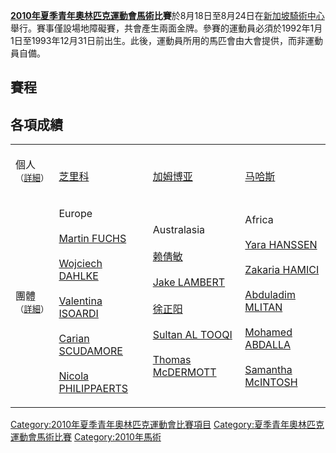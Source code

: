 {{noteTA|G1=Sports}}
'''[[2010年夏季青年奧林匹克運動會|2010年夏季青年奧林匹克運動會]][[馬術|馬術]]比賽'''於8月18日至8月24日在[[新加坡騎術中心|新加坡騎術中心]]舉行。賽事僅設場地障礙賽，共會產生兩面金牌。參賽的運動員必須於1992年1月1日至1993年12月31日前出生。此後，運動員所用的馬匹會由大會提供，而非運動員自備。

==賽程==
== 各項成績 ==
{| {{MedalistTable|type=項目|columns=1|style=font-size:small;}}
|-
|個人<small>（[[2010年夏季奧林匹克青年運動會個人馬術比賽|詳細]]）</small>
| {{URU}} <br />[[芝里科|芝里科]]
| {{COL}} <br />[[加姆博亚|加姆博亚]]
| {{KSA}} <br />[[马哈斯|马哈斯]]
|-
|團體<small>（[[2010年夏季奧林匹克青年運動會團體馬術比賽|詳細]]）</small>
| {{ZZX}} Europe <br />{{SUI}}<br />[[Martin_FUCHS|Martin FUCHS]]<br />{{POL}}<br />[[Wojciech_DAHLKE|Wojciech DAHLKE]]<br />
{{ITA}}<br />[[Valentina_ISOARDI|Valentina ISOARDI]]<br />{{GBR}}<br />[[Carian_SCUDAMORE|Carian SCUDAMORE]]<br />{{BEL}}<br />[[Nicola_PHILIPPAERTS|Nicola PHILIPPAERTS]] 
| {{ZZX}} Australasia <br />{{HKG}}<br />[[赖倩敏|赖倩敏]]<br />{{NZL}}<br />[[Jake_LAMBERT|Jake LAMBERT]]<br />{{CHN}}<br />[[徐正阳|徐正阳]]<br />{{OMA}}<br />[[Sultan_AL_TOOQI|Sultan AL TOOQI]]<br />{{AUS}}<br />[[Thomas_McDERMOTT|Thomas McDERMOTT]] 
| {{ZZX}} Africa <br />
{{ZIM}}<br />[[Yara_HANSSEN|Yara HANSSEN]]<br />{{ALG}}<br />[[Zakaria_HAMICI|Zakaria HAMICI]]<br />{{LBA}}<br />[[Abduladim_MLITAN|Abduladim MLITAN]]<br />{{EGY}}<br />[[Mohamed_ABDALLA|Mohamed ABDALLA]]<br />{{RSA}}<br />[[Samantha_McINTOSH|Samantha McINTOSH]]
|}

{{2010年夏季青年奧林匹克運動會項目}}
{{青年奧林匹克運動會馬術比賽}}

[[Category:2010年夏季青年奧林匹克運動會比賽項目|Category:2010年夏季青年奧林匹克運動會比賽項目]]
[[Category:夏季青年奧林匹克運動會馬術比賽|Category:夏季青年奧林匹克運動會馬術比賽]]
[[Category:2010年馬術|Category:2010年馬術]]